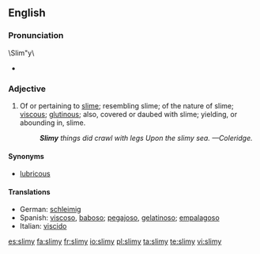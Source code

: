 ==English==

===Pronunciation===
\Slim"y\
* {{rhymes|aɪmi}}

===Adjective===
{{en-adj|slimier|slimiest}}

# Of or pertaining to [[slime]]; resembling slime; of the nature of slime; [[viscous]]; [[glutinous]]; also, covered or daubed with slime; yielding, or abounding in, slime.
#: '''''Slimy''' things did crawl with legs Upon the slimy sea. &mdash;Coleridge.''

====Synonyms====
* [[lubricous]]

====Translations====
* German: [[schleimig]]
* Spanish: [[viscoso]], [[baboso]]; [[pegajoso]], [[gelatinoso]]; [[empalagoso]]
* Italian: [[viscido]]

[[es:slimy]]
[[fa:slimy]]
[[fr:slimy]]
[[io:slimy]]
[[pl:slimy]]
[[ta:slimy]]
[[te:slimy]]
[[vi:slimy]]